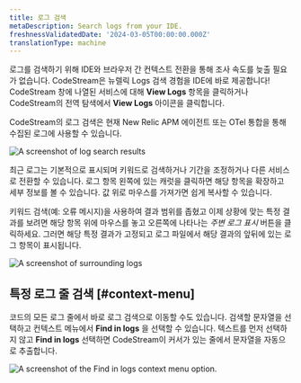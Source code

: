 ```yaml
---
title: 로그 검색
metaDescription: Search logs from your IDE.
freshnessValidatedDate: '2024-03-05T00:00:00.000Z'
translationType: machine
---
```





로그를 검색하기 위해 IDE와 브라우저 간 컨텍스트 전환을 통해 조사 속도를 늦출 필요가 없습니다. CodeStream은 뉴렐릭 Logs 검색 경험을 IDE에 바로 제공합니다! CodeStream 창에 나열된 서비스에 대해 <DoNotTranslate>**View Logs**</DoNotTranslate> 항목을 클릭하거나 CodeStream의 전역 탐색에서 <DoNotTranslate>**View Logs**</DoNotTranslate> 아이콘을 클릭합니다.

CodeStream의 로그 검색은 현재 New Relic APM 에이전트 또는 OTel 통합을 통해 수집된 로그에 사용할 수 있습니다.

<img
  title="Search logs"
  alt="A screenshot of log search results"
  src={codestreamLogSearchResults}
/>

최근 로그는 기본적으로 표시되며 키워드로 검색하거나 기간을 조정하거나 다른 서비스로 전환할 수 있습니다. 로그 항목 왼쪽에 있는 캐럿을 클릭하면 해당 항목을 확장하고 세부 정보를 볼 수 있습니다. 값 위로 마우스를 가져가면 쉽게 복사할 수 있습니다.

키워드 검색(예: 오류 메시지)을 사용하여 결과 범위를 좁혔고 이제 상황에 맞는 특정 결과를 보려면 해당 항목 위에 마우스를 놓고 오른쪽에 나타나는 _주변 로그 표시_ 버튼을 클릭하세요. 그러면 해당 특정 결과가 고정되고 로그 파일에서 해당 결과의 앞뒤에 있는 로그 항목이 표시됩니다.

<img
  title="Show surrounding logs"
  alt="A screenshot of surrounding logs"
  src={codestreamLogShowSurrounding}
/>

## 특정 로그 줄 검색 [#context-menu]

코드의 모든 로그 줄에서 바로 로그 검색으로 이동할 수도 있습니다. 검색할 문자열을 선택하고 컨텍스트 메뉴에서 <DoNotTranslate>**Find in logs**</DoNotTranslate> 을 선택할 수 있습니다. 텍스트를 먼저 선택하지 않고 <DoNotTranslate>**Find in logs**</DoNotTranslate> 선택하면 CodeStream이 커서가 있는 줄에서 문자열을 자동으로 추출합니다.

<img
  title="Search for a specific log line."
  alt="A screenshot of the Find in logs context menu option."
  src={codestreamLogLineSearch}
/>